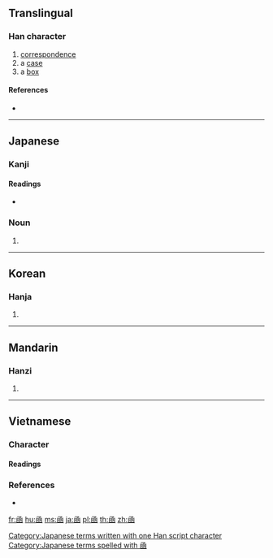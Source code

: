 {{also|函}}
==Translingual==

===Han character===
{{Han char|rn=17|rad=凵|as=07|sn=9|four=|canj=UNRE|ids=⿶凵亟}}

# [[correspondence]]
# a [[case]]
# a [[box]]

====References====
* {{Han ref|kx=0135.170|dkj=01830|dj=0303.130|hdz=10309.120|uh=51FE|ud=20990}}

----

==Japanese==

===Kanji===
{{ja-kanji|grade=|rs=凵07}}

====Readings====
* {{ja-readings|on=[[かん]] (kan)|kun=[[いれる]] (ireru), [[はこ]] (hako)}}

===Noun===
{{ja-noun|k|hira=はこ|rom=hako}}

# {{alternative form of|箱|lang=ja}}

[[Category:Japanese terms written with one Han script character]]
[[Category:Japanese terms spelled with 凾]]

----

==Korean==

===Hanja===
{{ko-hanja|hangeul=함|rv=ham|mr=ham}}

# {{defn|lang=ko|sort=凵07}}

----

==Mandarin==

===Hanzi===
{{cmn-hanzi|pin=[[hán]] ([[han2]])|wg=han<sup>2</sup>}}

# {{defn|lang=cmn|sort=凵07}}

----

==Vietnamese==

===Character===

====Readings====
{{vi-readings|hv=hàm, tạc|nom=hòm, hàm|sort=凵07}}

===References===
* {{R:WinVNKey:Lê Sơn Thanh}}

[[fr:凾]]
[[hu:凾]]
[[ms:凾]]
[[ja:凾]]
[[pl:凾]]
[[th:凾]]
[[zh:凾]]